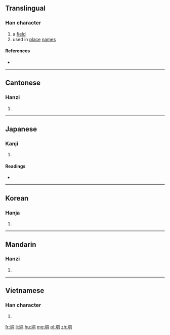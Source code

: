 ==Translingual==

===Han character===
{{Han char|rn=32|rad=土|as=06|sn=9|four=4712<sub>0</sub>|canj=土月一口 (GBMR)|ids=⿰[[土]][[同]]}}

# a [[field]]
# used in [[place]] [[name]]s

====References====
* {{Han ref|kx=0227.300|dkj=05031|dj=0463.190|hdz=10439.030|uh=578C|ud=22412|bh=CE54|bd=52820}}

----

==Cantonese==

===Hanzi===
{{yue-hanzi|jyut=[[dung6]], [[tung6]]|y=dung6, tung6}}

# {{defn|lang=yue|sort=土06}}

----

==Japanese==

===Kanji===
{{ja-kanji|grade=|rs=土06}}

# {{defn|lang=ja|sort=土06}}

====Readings====
* {{ja-readings|on=[[とう]] (tō), [[つ]] (tsu)|kun=[[つぼ]] (tsubo)}}

----

==Korean==

===Hanja===
{{ko-hanja|hangeul=동|rv=dong|mr=tong}}

# {{defn|lang=ko|sort=土06}}

----

==Mandarin==

===Hanzi===
{{cmn-hanzi|pin=[[dòng]] ([[dong4]])|wg=tung<sup>4</sup>}}

# {{defn|lang=cmn|sort=土06}}

----

==Vietnamese==

===Han character===
{{vi-hantu|[[đồng]]|rs=土06}}

# {{defn|lang=vi|sort=土06}}

[[fr:垌]]
[[li:垌]]
[[hu:垌]]
[[mg:垌]]
[[pl:垌]]
[[zh:垌]]